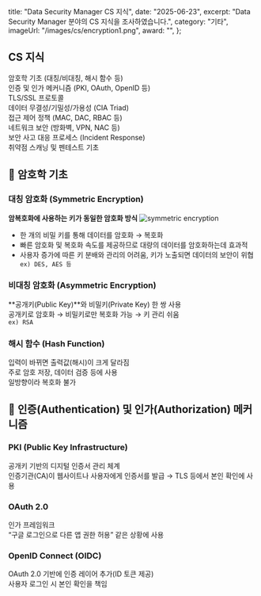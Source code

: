   title: "Data Security Manager CS 지식",
  date: "2025-06-23",
  excerpt: "Data Security Manager 분야의 CS 지식을 조사하였습니다.",
  category: "기타",
  imageUrl: "/images/cs/encryption1.png",
  award: "",
};

## CS 지식

암호학 기초 (대칭/비대칭, 해시 함수 등)  
인증 및 인가 메커니즘 (PKI, OAuth, OpenID 등)  
TLS/SSL 프로토콜  
데이터 무결성/기밀성/가용성 (CIA Triad)  
접근 제어 정책 (MAC, DAC, RBAC 등)  
네트워크 보안 (방화벽, VPN, NAC 등)  
보안 사고 대응 프로세스 (Incident Response)  
취약점 스캐닝 및 펜테스트 기초

## 🔐 암호학 기초
### 대칭 암호화 (Symmetric Encryption)
**암복호화에 사용하는 키가 동일한 암호화 방식**
![symmetric encryption](/images/cs/encryption1.png)
- 한 개의 비밀 키를 통해 데이터를 암호화 → 복호화
- 빠른 암호화 및 복호화 속도를 제공하므로 대량의 데이터를 암호화하는데 효과적
- 사용자 증가에 따른 키 분배와 관리의 어려움, 키가 노출되면 데이터의 보안이 위협   
`ex) DES, AES 등`

### 비대칭 암호화 (Asymmetric Encryption)
**공개키(Public Key)**와 비밀키(Private Key) 한 쌍 사용   
공개키로 암호화 → 비밀키로만 복호화 가능 → 키 관리 쉬움   
`ex) RSA`

### 해시 함수 (Hash Function)
입력이 바뀌면 출력값(해시)이 크게 달라짐   
주로 암호 저장, 데이터 검증 등에 사용   
일방향이라 복호화 불가

## 🚪 인증(Authentication) 및 인가(Authorization) 메커니즘
### PKI (Public Key Infrastructure)
공개키 기반의 디지털 인증서 관리 체계   
인증기관(CA)이 웹사이트나 사용자에게 인증서를 발급 → TLS 등에서 본인 확인에 사용

### OAuth 2.0
인가 프레임워크   
“구글 로그인으로 다른 앱 권한 허용” 같은 상황에 사용   

### OpenID Connect (OIDC)
OAuth 2.0 기반에 인증 레이어 추가(ID 토큰 제공)   
사용자 로그인 시 본인 확인을 책임